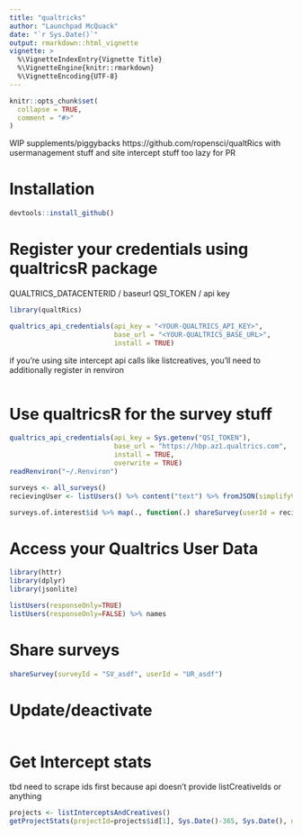 ```yaml
---
title: "qualtricks"
author: "Launchpad McQuack"
date: "`r Sys.Date()`"
output: rmarkdown::html_vignette
vignette: >
  %\VignetteIndexEntry{Vignette Title}
  %\VignetteEngine{knitr::rmarkdown}
  %\VignetteEncoding{UTF-8}
---
```


```r
knitr::opts_chunk$set(
  collapse = TRUE,
  comment = "#>"
)
```

WIP
supplements/piggybacks https://github.com/ropensci/qualtRics with usermanagement stuff and site intercept stuff
too lazy for PR

# Installation

```r
devtools::install_github()
```

# Register your credentials using qualtricsR package

QUALTRICS_DATACENTERID / baseurl
QSI_TOKEN / api key

```r
library(qualtRics)

qualtrics_api_credentials(api_key = "<YOUR-QUALTRICS_API_KEY>", 
                          base_url = "<YOUR-QUALTRICS_BASE_URL>",
                          install = TRUE)
```

if you're using site intercept api calls like listcreatives, you'll need to additionally register in renviron

```r

```

# Use qualtricsR for the survey stuff
```r
qualtrics_api_credentials(api_key = Sys.getenv("QSI_TOKEN"),
                          base_url = "https://hbp.az1.qualtrics.com",
                          install = TRUE,
                          overwrite = TRUE)
readRenviron("~/.Renviron")

surveys <- all_surveys() 
recievingUser <- listUsers() %>% content("text") %>% fromJSON(simplifyVector = FALSE, simplifyDataFrame = TRUE) %>% .$result %>% .$elements %>% filter(firstName == "Arunima") %>% pull(id)

surveys.of.interest$id %>% map(., function(.) shareSurvey(userId = recievingUser, surveyId = .))

```

# Access your Qualtrics User Data
```r
library(httr)
library(dplyr)
library(jsonlite)

listUsers(responseOnly=TRUE) 
listUsers(responseOnly=FALSE) %>% names
```

# Share surveys
```r

shareSurvey(surveyId = "SV_asdf", userId = "UR_asdf")
```

# Update/deactivate

```r
```

# Get Intercept stats

tbd 
need to scrape ids first because api doesn't provide listCreativeIds or anything

```r
projects <- listInterceptsAndCreatives()
getProjectStats(projectId=projects$id[1], Sys.Date()-365, Sys.Date(), dataType = "Impressions", interval="Month")
```
